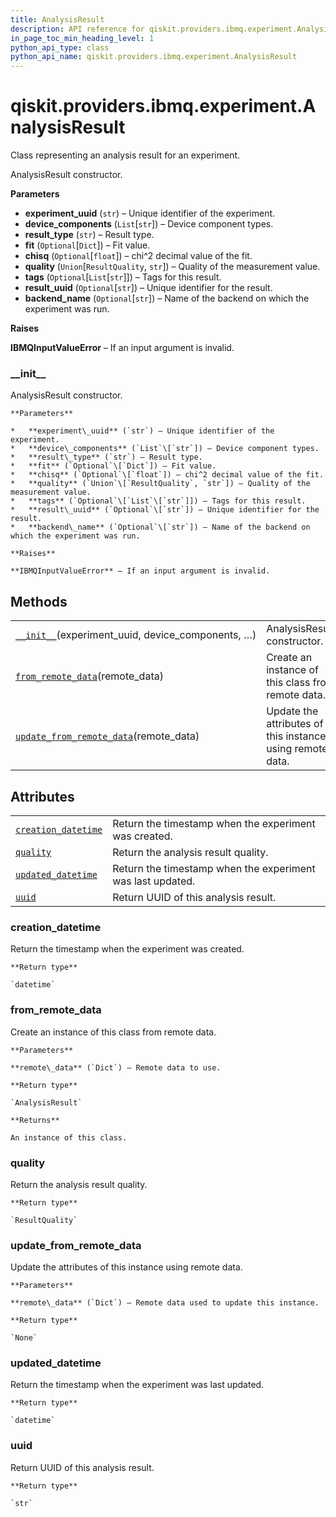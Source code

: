 ```yaml
---
title: AnalysisResult
description: API reference for qiskit.providers.ibmq.experiment.AnalysisResult
in_page_toc_min_heading_level: 1
python_api_type: class
python_api_name: qiskit.providers.ibmq.experiment.AnalysisResult
---
```


# qiskit.providers.ibmq.experiment.AnalysisResult

<Class id="qiskit.providers.ibmq.experiment.AnalysisResult" isDedicatedPage={true} github="https://github.com/qiskit/qiskit-ibmq-provider/tree/stable/0.12/qiskit/providers/ibmq/experiment/analysis_result.py" signature="AnalysisResult(experiment_uuid, device_components, result_type, fit=None, chisq=None, quality=<ResultQuality.NO_INFORMATION: 'No Information'>, tags=None, result_uuid=None, backend_name=None)">
  Class representing an analysis result for an experiment.

  AnalysisResult constructor.

  **Parameters**

  *   **experiment\_uuid** (`str`) – Unique identifier of the experiment.
  *   **device\_components** (`List`\[`str`]) – Device component types.
  *   **result\_type** (`str`) – Result type.
  *   **fit** (`Optional`\[`Dict`]) – Fit value.
  *   **chisq** (`Optional`\[`float`]) – chi^2 decimal value of the fit.
  *   **quality** (`Union`\[`ResultQuality`, `str`]) – Quality of the measurement value.
  *   **tags** (`Optional`\[`List`\[`str`]]) – Tags for this result.
  *   **result\_uuid** (`Optional`\[`str`]) – Unique identifier for the result.
  *   **backend\_name** (`Optional`\[`str`]) – Name of the backend on which the experiment was run.

  **Raises**

  **IBMQInputValueError** – If an input argument is invalid.

  ### \_\_init\_\_

  <Function id="qiskit.providers.ibmq.experiment.AnalysisResult.__init__" signature="__init__(experiment_uuid, device_components, result_type, fit=None, chisq=None, quality=<ResultQuality.NO_INFORMATION: 'No Information'>, tags=None, result_uuid=None, backend_name=None)">
    AnalysisResult constructor.

    **Parameters**

    *   **experiment\_uuid** (`str`) – Unique identifier of the experiment.
    *   **device\_components** (`List`\[`str`]) – Device component types.
    *   **result\_type** (`str`) – Result type.
    *   **fit** (`Optional`\[`Dict`]) – Fit value.
    *   **chisq** (`Optional`\[`float`]) – chi^2 decimal value of the fit.
    *   **quality** (`Union`\[`ResultQuality`, `str`]) – Quality of the measurement value.
    *   **tags** (`Optional`\[`List`\[`str`]]) – Tags for this result.
    *   **result\_uuid** (`Optional`\[`str`]) – Unique identifier for the result.
    *   **backend\_name** (`Optional`\[`str`]) – Name of the backend on which the experiment was run.

    **Raises**

    **IBMQInputValueError** – If an input argument is invalid.
  </Function>

  ## Methods

  |                                                                                                                                                                                               |                                                           |
  | --------------------------------------------------------------------------------------------------------------------------------------------------------------------------------------------- | --------------------------------------------------------- |
  | [`__init__`](#qiskit.providers.ibmq.experiment.AnalysisResult.__init__ "qiskit.providers.ibmq.experiment.AnalysisResult.__init__")(experiment\_uuid, device\_components, …)                   | AnalysisResult constructor.                               |
  | [`from_remote_data`](#qiskit.providers.ibmq.experiment.AnalysisResult.from_remote_data "qiskit.providers.ibmq.experiment.AnalysisResult.from_remote_data")(remote\_data)                      | Create an instance of this class from remote data.        |
  | [`update_from_remote_data`](#qiskit.providers.ibmq.experiment.AnalysisResult.update_from_remote_data "qiskit.providers.ibmq.experiment.AnalysisResult.update_from_remote_data")(remote\_data) | Update the attributes of this instance using remote data. |

  ## Attributes

  |                                                                                                                                                               |                                                            |
  | ------------------------------------------------------------------------------------------------------------------------------------------------------------- | ---------------------------------------------------------- |
  | [`creation_datetime`](#qiskit.providers.ibmq.experiment.AnalysisResult.creation_datetime "qiskit.providers.ibmq.experiment.AnalysisResult.creation_datetime") | Return the timestamp when the experiment was created.      |
  | [`quality`](#qiskit.providers.ibmq.experiment.AnalysisResult.quality "qiskit.providers.ibmq.experiment.AnalysisResult.quality")                               | Return the analysis result quality.                        |
  | [`updated_datetime`](#qiskit.providers.ibmq.experiment.AnalysisResult.updated_datetime "qiskit.providers.ibmq.experiment.AnalysisResult.updated_datetime")    | Return the timestamp when the experiment was last updated. |
  | [`uuid`](#qiskit.providers.ibmq.experiment.AnalysisResult.uuid "qiskit.providers.ibmq.experiment.AnalysisResult.uuid")                                        | Return UUID of this analysis result.                       |

  ### creation\_datetime

  <Function id="qiskit.providers.ibmq.experiment.AnalysisResult.creation_datetime" signature="property creation_datetime">
    Return the timestamp when the experiment was created.

    **Return type**

    `datetime`
  </Function>

  ### from\_remote\_data

  <Function id="qiskit.providers.ibmq.experiment.AnalysisResult.from_remote_data" signature="classmethod from_remote_data(remote_data)">
    Create an instance of this class from remote data.

    **Parameters**

    **remote\_data** (`Dict`) – Remote data to use.

    **Return type**

    `AnalysisResult`

    **Returns**

    An instance of this class.
  </Function>

  ### quality

  <Function id="qiskit.providers.ibmq.experiment.AnalysisResult.quality" signature="property quality">
    Return the analysis result quality.

    **Return type**

    `ResultQuality`
  </Function>

  ### update\_from\_remote\_data

  <Function id="qiskit.providers.ibmq.experiment.AnalysisResult.update_from_remote_data" signature="update_from_remote_data(remote_data)">
    Update the attributes of this instance using remote data.

    **Parameters**

    **remote\_data** (`Dict`) – Remote data used to update this instance.

    **Return type**

    `None`
  </Function>

  ### updated\_datetime

  <Function id="qiskit.providers.ibmq.experiment.AnalysisResult.updated_datetime" signature="property updated_datetime">
    Return the timestamp when the experiment was last updated.

    **Return type**

    `datetime`
  </Function>

  ### uuid

  <Function id="qiskit.providers.ibmq.experiment.AnalysisResult.uuid" signature="property uuid">
    Return UUID of this analysis result.

    **Return type**

    `str`
  </Function>
</Class>

